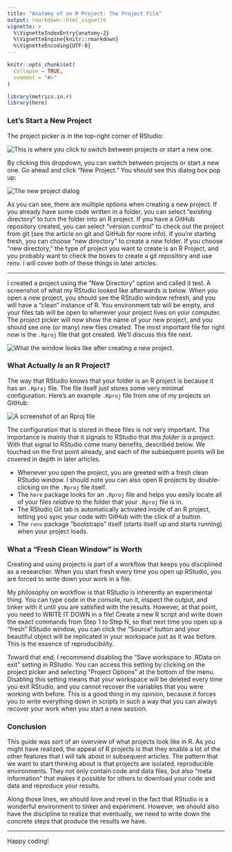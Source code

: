 ```yaml
---
title: "Anatomy of an R Project: The Project File"
output: rmarkdown::html_vignette
vignette: >
  %\VignetteIndexEntry{anatomy-2}
  %\VignetteEngine{knitr::rmarkdown}
  %\VignetteEncoding{UTF-8}
---
```


```r
knitr::opts_chunk$set(
  collapse = TRUE,
  comment = "#>"
)
```

```r
library(metrics.in.r)
library(here)
```

### Let's Start a New Project

The project picker is in the top-right corner of RStudio:

![](../../man/figures/anatomy-2-projectpicker.png "This is where you click to switch between projects or start a new one.")

By clicking this dropdown, you can switch between projects or start a new one. Go ahead and click "New Project." You should see this dialog box pop up:

![](../../man/figures/anatomy-2-newprojectscreen.png "The new project dialog")

As you can see, there are multiple options when creating a new project. If you already have some code written in a folder, you can select "existing directory" to turn the folder into an R project. If you have a GitHub repository created, you can select "version control" to check out the project from git (see the article on git and GitHub for more info). If you're starting fresh, you can choose "new directory" to create a new folder. If you choose "new directory," the type of project you want to create is an R Project, and you probably want to check the boxes to create a git repository and use renv. I will cover both of these things in later articles.

<hr>

I created a project using the "New Directory" option and called it test. A screenshot of what my RStudio looked like afterwards is below. When you open a new project, you should see the RStudio window refresh, and you will have a "clean" instance of R. You environment tab will be empty, and your files tab will be open to wherever your project lives on your computer. The project picker will now show the name of your new project, and you should see one (or many) new files created. The most important file for right now is the `.Rproj` file that got created. We'll discuss this file next.

![](../../man/figures/anatomy-2-newprojectchanges.png "What the window looks like after creating a new project.")

### What Actually *Is* an R Project?

The way that RStudio knows that your folder is an R project is because it has an `.Rproj` file. The file itself just stores some very minimal configuration. Here's an example `.Rproj` file from one of my projects on GitHub:

![](../../man/figures/anatomy-2-rprojfile.png "A screenshot of an Rproj file")

The configuration that is stored in these files is not very important. The importance is mainly that it signals to RStudio that *this folder is a project*. With that signal to RStudio come many benefits, described below. We touched on the first point already, and each of the subsequent points will be covered in depth in later articles.

* Whenever you open the project, you are greeted with a fresh clean RStudio window. I should note you can also open R projects by double-clicking on the `.Rproj` file itself.
* The `here` package looks for an `.Rproj` file and helps you easily locate all of your files *relative* to the folder that your `.Rproj` file is in.
* The RStudio Git tab is automatically activated inside of an R project, letting you sync your code with GitHub with the click of a button.
* The `renv` package "bootstraps" itself (starts itself up and starts running) when your project loads.

### What a "Fresh Clean Window" is Worth

Creating and using projects is part of a workflow that keeps you disciplined as a researcher. When you start fresh every time you open up RStudio, you are forced to write down your work in a file.

My philosophy on workflow is that RStudio is inherently an experimental thing. You can type code in the console, run it, inspect the output, and tinker with it until you are satisfied with the results. However, at that point, you need to WRITE IT DOWN in a file! Create a new R script and write down the exact commands from Step 1 to Step N, so that next time you open up a "fresh" RStudio window, you can click the "Source" button and your beautiful object will be replicated in your workspace just as it was before. This is the essence of reproducibility.

Toward that end, I recommend disabling the "Save workspace to .RData on exit" setting in RStudio. You can access this setting by clicking on the project picker and selecting "Project Options" at the bottom of the menu. Disabling this setting means that your workspace will be deleted every time you exit RStudio, and you cannot recover the variables that you were working with before. This is a good thing in my opinion, because it forces you to write everything down in scripts in such a way that you can always recover your work when you start a new session.

### Conclusion

This guide was sort of an overview of what projects look like in R. As you might have realized, the appeal of R projects is that they enable a lot of the other features that I will talk about in subsequent articles. The pattern that we want to start thinking about is that projects are isolated, reproducible environments. They not only contain code and data files, but also "meta information" that makes it possible for others to download your code and data and reproduce your results. 

Along those lines, we should love and revel in the fact that RStudio is a wonderful environment to tinker and experiment. However, we should also have the discipline to realize that eventually, we need to write down the concrete steps that produce the results we have.

<hr>

Happy coding!
